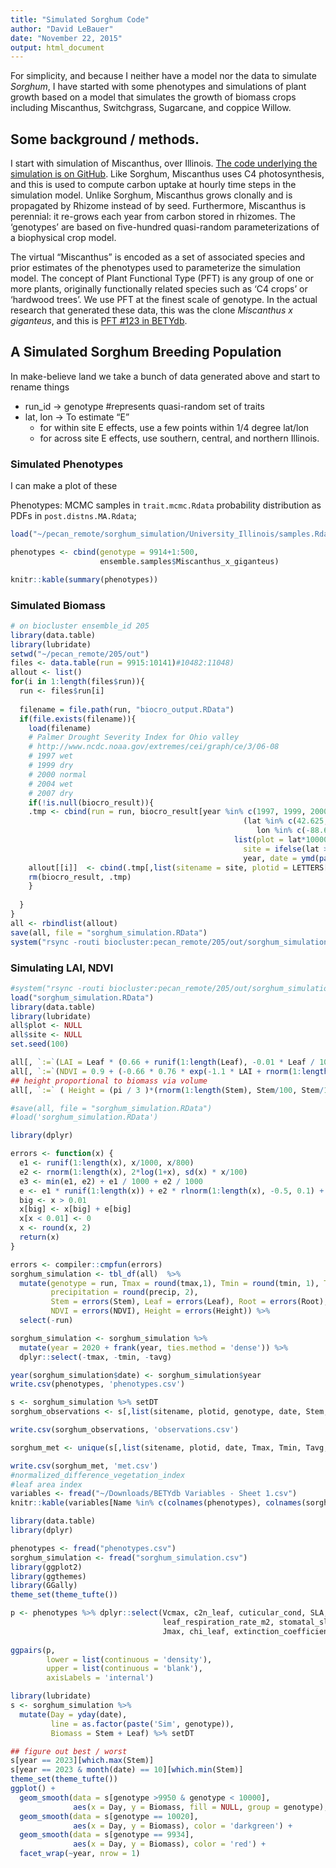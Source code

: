 ```yaml
---
title: "Simulated Sorghum Code"
author: "David LeBauer"
date: "November 22, 2015"
output: html_document
---
```


For simplicity, and because I neither have a model nor the data to simulate _Sorghum_, I have started with some phenotypes and simulations of plant growth based on a model that simulates the growth of biomass crops including Miscanthus, Switchgrass, Sugarcane, and coppice Willow.

## Some background / methods.

I start with simulation of Miscanthus, over Illinois. [The code underlying the simulation is on GitHub](https://github.com/ebimodeling/biocro_regional/edit/master/vignettes/regional_pecan_workflow.Rmd). 
Like Sorghum, Miscanthus uses C4 photosynthesis, and this is used to compute carbon uptake at hourly time steps in the simulation model. 
Unlike Sorghum, Miscanthus grows clonally and is propagated by Rhizome instead of by seed. Furthermore, Miscanthus is perennial: it re-grows each year from carbon stored in rhizomes.
The 'genotypes' are based on five-hundred quasi-random parameterizations of a biophysical crop model.

The virtual "Miscanthus" is encoded as a set of associated species and prior estimates of the phenotypes used to parameterize the simulation model. The concept of Plant Functional Type (PFT) is any group of one or more plants, originally functionally related species such as 'C4 crops' or 'hardwood trees'. We use PFT at the finest scale of genotype. In the actual research that generated these data, this was the clone _Miscanthus x giganteus_, and this is [PFT #123 in BETYdb](https://www.betydb.org/pfts/123). 

## A Simulated Sorghum Breeding Population

In make-believe land we take a bunch of data generated above and start to rename things

* run_id -> genotype #represents quasi-random set of traits
* lat, lon -> To estimate "E"
   * for within site E effects, use a few points within 1/4 degree lat/lon 
   * for across site E effects, use southern, central, and northern Illinois.

### Simulated Phenotypes

I can make a plot of these

Phenotypes: MCMC samples in `trait.mcmc.Rdata` probability distribution as PDFs in `post.distns.MA.Rdata`; 

```r
load("~/pecan_remote/sorghum_simulation/University_Illinois/samples.Rdata")

phenotypes <- cbind(genotype = 9914+1:500, 
                    ensemble.samples$Miscanthus_x_giganteus)

knitr::kable(summary(phenotypes))

```

### Simulated Biomass

```r

# on biocluster ensemble_id 205
library(data.table)
library(lubridate)
setwd("~/pecan_remote/205/out")
files <- data.table(run = 9915:10141)#10482:11048)
allout <- list()
for(i in 1:length(files$run)){
  run <- files$run[i]
  
  filename = file.path(run, "biocro_output.RData")
  if(file.exists(filename)){
    load(filename)
    # Palmer Drought Severity Index for Ohio valley
    # http://www.ncdc.noaa.gov/extremes/cei/graph/ce/3/06-08
    # 1997 wet
    # 1999 dry
    # 2000 normal
    # 2004 wet
    # 2007 dry
    if(!is.null(biocro_result)){
    .tmp <- cbind(run = run, biocro_result[year %in% c(1997, 1999, 2000, 2004, 2007) & 
                                                    (lat %in% c(42.625, 42.375, 40.625, 40.375, 37.625, 37.875) & 
                                                       lon %in% c(-88.625, -88.375)), 
                                                  list(plot = lat*10000-lon*100,
                                                    site = ifelse(lat > 42, 'north', ifelse(lat > 40, 'central', 'south')),
                                                    year, date = ymd(paste(year, 01, 01)) + days(doy), Stem, Leaf, Root, Rhizome, tmax, tmin, tavg, precip)])
    allout[[i]]  <- cbind(.tmp[,list(sitename = site, plotid = LETTERS[frank(plot, ties.method = 'dense')]), by = 'site'], .tmp)
    rm(biocro_result, .tmp)
    }
    
  }
}
all <- rbindlist(allout)
save(all, file = "sorghum_simulation.RData")
system("rsync -routi biocluster:pecan_remote/205/out/sorghum_simulation.RData ./")
```


### Simulating LAI, NDVI

```r
#system("rsync -routi biocluster:pecan_remote/205/out/sorghum_simulation.RData ./")
load("sorghum_simulation.RData")
library(data.table)
library(lubridate)
all$plot <- NULL
all$site <- NULL
set.seed(100)

all[, `:=`(LAI = Leaf * (0.66 + runif(1:length(Leaf), -0.01 * Leaf / 10, 0.01*Leaf/10)))]
all[, `:=`(NDVI = 0.9 + (-0.66 * 0.76 * exp(-1.1 * LAI + rnorm(1:length(LAI), 0, LAI/100))))]
## height proportional to biomass via volume 
all[, `:=` ( Height = (pi / 3 )*(rnorm(1:length(Stem), Stem/100, Stem/1000) + runif(1:length(Stem), Stem / 1000, 2*Stem / 1000) + Stem * (Stem / 50)^2)^(1/3)-0.02)  ]

#save(all, file = "sorghum_simulation.RData")
#load('sorghum_simulation.RData')

library(dplyr)

errors <- function(x) {
  e1 <- runif(1:length(x), x/1000, x/800)
  e2 <- rnorm(1:length(x), 2*log(1+x), sd(x) * x/100)
  e3 <- min(e1, e2) + e1 / 1000 + e2 / 1000
  e <- e1 * runif(1:length(x)) + e2 * rlnorm(1:length(x), -0.5, 0.1) + e3 * rgamma(1:length(x), 2, 4)
  big <- x > 0.01
  x[big] <- x[big] + e[big]
  x[x < 0.01] <- 0
  x <- round(x, 2)
  return(x)
}

errors <- compiler::cmpfun(errors)
sorghum_simulation <- tbl_df(all)  %>% 
  mutate(genotype = run, Tmax = round(tmax,1), Tmin = round(tmin, 1), Tavg = round(tavg, 1), 
         precipitation = round(precip, 2), 
         Stem = errors(Stem), Leaf = errors(Leaf), Root = errors(Root), LAI = errors(LAI), 
         NDVI = errors(NDVI), Height = errors(Height)) %>% 
  select(-run)

sorghum_simulation <- sorghum_simulation %>%
  mutate(year = 2020 + frank(year, ties.method = 'dense')) %>% 
  dplyr::select(-tmax, -tmin, -tavg)

year(sorghum_simulation$date) <- sorghum_simulation$year
write.csv(phenotypes, 'phenotypes.csv')

s <- sorghum_simulation %>% setDT
sorghum_observations <- s[,list(sitename, plotid, genotype, date, Stem, Leaf, Root, Rhizome, precip, LAI, NDVI, Height)] 

write.csv(sorghum_observations, 'observations.csv')

sorghum_met <- unique(s[,list(sitename, plotid, date, Tmax, Tmin, Tavg, precipitation)])

write.csv(sorghum_met, 'met.csv')
#normalized_difference_vegetation_index
#leaf area index
variables <- fread("~/Downloads/BETYdb Variables - Sheet 1.csv")
knitr::kable(variables[Name %in% c(colnames(phenotypes), colnames(sorghum_simulation)), list(variable_id = id, name = Name, standard_name, units = Units, Description)])

```


```r
library(data.table)
library(dplyr)

phenotypes <- fread("phenotypes.csv")
sorghum_simulation <- fread("sorghum_simulation.csv")
library(ggplot2)
library(ggthemes)
library(GGally)
theme_set(theme_tufte())

p <- phenotypes %>% dplyr::select(Vcmax, c2n_leaf, cuticular_cond, SLA, quantum_efficiency,
                                  leaf_respiration_rate_m2, stomatal_slope.BB, growth_respiration_coefficient,
                                  Jmax, chi_leaf, extinction_coefficient_diffuse) %>% setDT
                                
ggpairs(p,  
        lower = list(continuous = 'density'),
        upper = list(continuous = 'blank'),
        axisLabels = 'internal')

```



```r
library(lubridate)
s <- sorghum_simulation %>% 
  mutate(Day = yday(date), 
         line = as.factor(paste('Sim', genotype)),
         Biomass = Stem + Leaf) %>% setDT

## figure out best / worst
s[year == 2023][which.max(Stem)]
s[year == 2023 & month(date) == 10][which.min(Stem)]
theme_set(theme_tufte()) 
ggplot() + 
  geom_smooth(data = s[genotype >9950 & genotype < 10000],
              aes(x = Day, y = Biomass, fill = NULL, group = genotype), alpha = 0.1, color = 'grey') +
  geom_smooth(data = s[genotype == 10020],
              aes(x = Day, y = Biomass), color = 'darkgreen') +
  geom_smooth(data = s[genotype == 9934],
              aes(x = Day, y = Biomass), color = 'red') +
  facet_wrap(~year, nrow = 1) 
        
```


